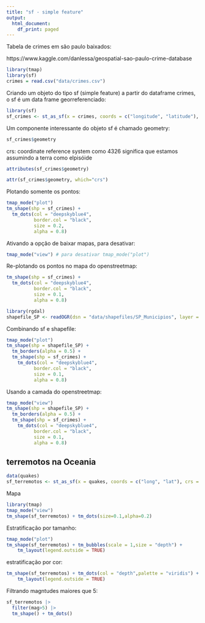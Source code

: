 ```yaml
---
title: "sf - simple feature"
output:
  html_document:
    df_print: paged
---
```


Tabela de crimes em são paulo baixados:

https://www.kaggle.com/danlessa/geospatial-sao-paulo-crime-database

```r
library(tmap)
library(sf)
crimes = read.csv("data/crimes.csv")
```

Criando um objeto do tipo sf (simple feature) a partir do dataframe crimes, o sf é um data frame georreferenciado:

```r
library(sf)
sf_crimes <- st_as_sf(x = crimes, coords = c("longitude", "latitude"), crs = st_crs(4326))
```

Um componente interessante do objeto sf é chamado geometry:

```r
sf_crimes$geometry
```


crs: coordinate reference system como 4326 significa que estamos assumindo a terra como elpisóide


```r
attributes(sf_crimes$geometry)
```

```r
attr(sf_crimes$geometry, which="crs")
```

Plotando somente os pontos:

```r
tmap_mode("plot")
tm_shape(shp = sf_crimes) + 
  tm_dots(col = "deepskyblue4", 
          border.col = "black", 
          size = 0.2, 
          alpha = 0.8)
```

Ativando a opção de baixar mapas, para desativar:

```r
tmap_mode("view") # para desativar tmap_mode("plot")
```

Re-plotando os pontos no mapa do openstreetmap:

```r
tm_shape(shp = sf_crimes) + 
  tm_dots(col = "deepskyblue4", 
          border.col = "black", 
          size = 0.1, 
          alpha = 0.8)
```

```r
library(rgdal)
shapefile_SP <- readOGR(dsn = "data/shapefiles/SP_Municipios", layer = "SP", verbose=F)
```

Combinando sf e shapefile:

```r
tmap_mode("plot")
tm_shape(shp = shapefile_SP) + 
  tm_borders(alpha = 0.5) +
  tm_shape(shp = sf_crimes) + 
    tm_dots(col = "deepskyblue4", 
          border.col = "black", 
          size = 0.1, 
          alpha = 0.8)
```
Usando a camada do openstreetmap:

```r
tmap_mode("view")
tm_shape(shp = shapefile_SP) + 
  tm_borders(alpha = 0.5) +
  tm_shape(shp = sf_crimes) + 
    tm_dots(col = "deepskyblue4", 
          border.col = "black", 
          size = 0.1, 
          alpha = 0.8)
```


## terremotos na Oceania

```r
data(quakes)
sf_terremotos <- st_as_sf(x = quakes, coords = c("long", "lat"), crs = 4326)
```

Mapa
```r
library(tmap)
tmap_mode("view")
tm_shape(sf_terremotos) + tm_dots(size=0.1,alpha=0.2)
```

Estratificação por tamanho:

```r
tmap_mode("plot")
tm_shape(sf_terremotos) + tm_bubbles(scale = 1,size = "depth") +
    tm_layout(legend.outside = TRUE)
```

estratificação por cor:
```r
tm_shape(sf_terremotos) + tm_dots(col = "depth",palette = "viridis") +
    tm_layout(legend.outside = TRUE)
```

Filtrando magntudes maiores que 5:

```r
sf_terremotos |> 
  filter(mag>5) |>
  tm_shape() + tm_dots()
```